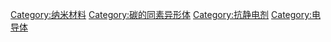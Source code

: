 {{Commonscat|Carbon nanotubes}}

[[Category:纳米材料|Category:纳米材料]]
[[Category:碳的同素异形体|Category:碳的同素异形体]]
[[Category:抗静电剂|Category:抗静电剂]]
[[Category:电导体|Category:电导体]]